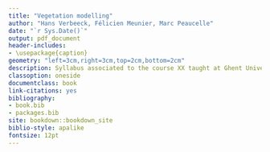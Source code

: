 ```yaml
--- 
title: "Vegetation modelling"
author: "Hans Verbeeck, Félicien Meunier, Marc Peaucelle"
date: "`r Sys.Date()`"
output: pdf_document
header-includes:
- \usepackage{caption}
geometry: "left=3cm,right=3cm,top=2cm,bottom=2cm"
description: Syllabus associated to the course XX taught at Ghent University
classoption: oneside
documentclass: book
link-citations: yes
bibliography:
- book.bib
- packages.bib
site: bookdown::bookdown_site
biblio-style: apalike
fontsize: 12pt
---
```



